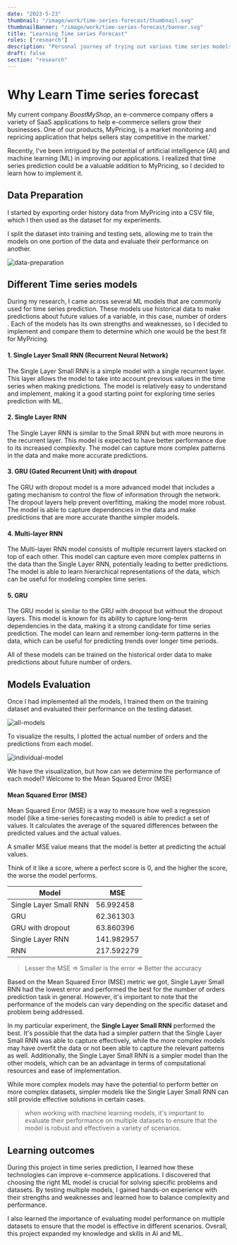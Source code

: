 ```yaml
---
date: "2023-5-23"
thumbnail: "/image/work/time-series-forecast/thumbnail.svg"
thumbnailBanner: "/image/work/time-series-forecast/banner.svg"
title: "Learning Time series Forecast"
roles: ["research"]
description: "Personal journey of trying out various time series models to find the best fit for my use case"
draft: false
section: "research"
---
```


# Why Learn Time series forecast

My current company _BoostMyShop_, an e-commerce company offers a variety of SaaS applications to help e-commerce sellers grow their businesses. One of our products, MyPricing, is a market monitoring and repricing application that helps sellers stay competitive in the market.'

Recently, I've been intrigued by the potential of artificial intelligence (AI) and machine learning (ML) in improving our applications. I realized that time series prediction could be a valuable addition to MyPricing, so I decided to learn how to implement it.

## Data Preparation

I started by exporting order history data from MyPricing into a CSV file, which I then used as the dataset for my experiments.

I split the dataset into training and testing sets, allowing me to train the models on one portion of the data and evaluate their performance on another.

![data-preparation](/image/work/time-series-forecast/data-preparation.png)

## Different Time series models

During my research, I came across several ML models that are commonly used for time series prediction. These models use historical data to make predictions about future values of a variable, in this case, number of orders . Each of the models has its own strengths and weaknesses, so I decided to implement and compare them to determine which one would be the best fit for MyPricing.

#### 1. Single Layer Small RNN (Recurrent Neural Network)

The Single Layer Small RNN is a simple model with a single recurrent layer. This layer allows the model to take into account previous values in the time series when making predictions. The model is relatively easy to understand and implement, making it a good starting point for exploring time series prediction with ML.

#### 2. Single Layer RNN

The Single Layer RNN is similar to the Small RNN but with more neurons in the recurrent layer. This model is expected to have better performance due to its increased complexity. The model can capture more complex patterns in the data and make more accurate predictions.

#### 3. GRU (Gated Recurrent Unit) with dropout

The GRU with dropout model is a more advanced model that includes a gating mechanism to control the flow of information through the network. The dropout layers help prevent overfitting, making the model more robust. The model is able to capture dependencies in the data and make predictions that are more accurate thanthe simpler models.

#### 4. Multi-layer RNN

The Multi-layer RNN model consists of multiple recurrent layers stacked on top of each other. This model can capture even more complex patterns in the data than the Single Layer RNN, potentially leading to better predictions. The model is able to learn hierarchical representations of the data, which can be useful for modeling complex time series.

#### 5. GRU

The GRU model is similar to the GRU with dropout but without the dropout layers. This model is known for its ability to capture long-term dependencies in the data, making it a strong candidate for time series prediction. The model can learn and remember long-term patterns in the data, which can be useful for predicting trends over longer time periods.

All of these models can be trained on the historical order data to make predictions about future number of orders.

## Models Evaluation

Once I had implemented all the models, I trained them on the training dataset and evaluated their performance on the testing dataset.

![all-models](/image/work/time-series-forecast/all-models.png)

To visualize the results, I plotted the actual number of orders and the predictions from each model.

![individual-model](/image/work/time-series-forecast/individual-model.png)

We have the visualization, but how can we determine the performance of each model? Welcome to the Mean Squared Error (MSE)

#### Mean Squared Error (MSE)

Mean Squared Error (MSE) is a way to measure how well a regression model (like a time-series forecasting model) is able to predict a set of values. It calculates the average of the squared differences between the predicted values and the actual values.

A smaller MSE value means that the model is better at predicting the actual values.

Think of it like a score, where a perfect score is 0, and the higher the score, the worse the model performs.

| Model                  | MSE        |
| ---------------------- | ---------- |
| Single Layer Small RNN | 56.992458  |
| GRU                    | 62.361303  |
| GRU with dropout       | 63.860396  |
| Single Layer RNN       | 141.982957 |
| RNN                    | 217.592279 |

> Lesser the MSE => Smaller is the error => Better the accuracy

Based on the Mean Squared Error (MSE) metric we got, Single Layer Small RNN had the lowest error and performed the best for the number of orders prediction task in general. However, it's important to note that the performance of the models can vary depending on the specific dataset and problem being addressed.

In my particular experiment, the **Single Layer Small RNN** performed the best. It's possible that the data had a simpler pattern that the Single Layer Small RNN was able to capture effectively, while the more complex models may have overfit the data or not been able to capture the relevant patterns as well. Additionally, the Single Layer Small RNN is a simpler model than the other models, which can be an advantage in terms of computational resources and ease of implementation.

While more complex models may have the potential to perform better on more complex datasets, simpler models like the Single Layer Small RNN can still provide effective solutions in certain cases.

> when working with machine learning models, it's important to evaluate their performance on multiple datasets to ensure that the model is robust and effectivein a variety of scenarios.

## Learning outcomes

During this project in time series prediction, I learned how these technologies can improve e-commerce applications. I discovered that choosing the right ML model is crucial for solving specific problems and datasets. By testing multiple models, I gained hands-on experience with their strengths and weaknesses and learned how to balance complexity and performance.

I also learned the importance of evaluating model performance on multiple datasets to ensure that the model is effective in different scenarios. Overall, this project expanded my knowledge and skills in AI and ML.
